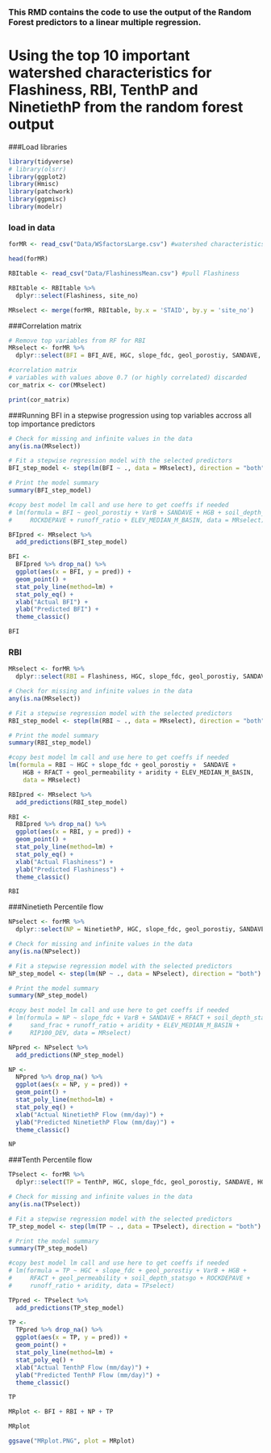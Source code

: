 ### This RMD contains the code to use the output of the Random Forest predictors to a linear multiple regression. 
# Using the top 10 important watershed characteristics for Flashiness, RBI, TenthP and NinetiethP from the random forest output

###Load libraries
```r
library(tidyverse)
# library(olsrr)
library(ggplot2)
library(Hmisc)
library(patchwork)
library(ggpmisc)
library(modelr)

```

### load in data
```r
forMR <- read_csv("Data/WSfactorsLarge.csv") #watershed characteristics

head(forMR)

RBItable <- read_csv("Data/FlashinessMean.csv") #pull Flashiness 

RBItable <- RBItable %>%
  dplyr::select(Flashiness, site_no) 

MRselect <- merge(forMR, RBItable, by.x = 'STAID', by.y = 'site_no')
```
###Correlation matrix
```r
# Remove top variables from RF for RBI
MRselect <- forMR %>%
  dplyr::select(BFI = BFI_AVE, HGC, slope_fdc, geol_porostiy, SANDAVE, HGB, RFACT, geol_permeability, soil_depth_statsgo, ROCKDEPAVE, aridity, ELEV_MEDIAN_M_BASIN, PLANTNLCD06, RIP100_DEV)

#correlation matrix
# variables with values above 0.7 (or highly correlated) discarded
cor_matrix <- cor(MRselect)

print(cor_matrix)

```



###Running BFI in a stepwise progression using top variables accross all top importance predictors
```r
# Check for missing and infinite values in the data
any(is.na(MRselect))

# Fit a stepwise regression model with the selected predictors
BFI_step_model <- step(lm(BFI ~ ., data = MRselect), direction = "both")

# Print the model summary
summary(BFI_step_model)

#copy best model lm call and use here to get coeffs if needed
# lm(formula = BFI ~ geol_porostiy + VarB + SANDAVE + HGB + soil_depth_statsgo + 
#     ROCKDEPAVE + runoff_ratio + ELEV_MEDIAN_M_BASIN, data = MRselect)

BFIpred <- MRselect %>%
  add_predictions(BFI_step_model)

BFI <- 
  BFIpred %>% drop_na() %>%
  ggplot(aes(x = BFI, y = pred)) +
  geom_point() +
  stat_poly_line(method=lm) +
  stat_poly_eq() +
  xlab("Actual BFI") +
  ylab("Predicted BFI") +
  theme_classic()

BFI

```
### RBI
```r
MRselect <- forMR %>%
  dplyr::select(RBI = Flashiness, HGC, slope_fdc, geol_porostiy, SANDAVE, HGB, RFACT, geol_permeability, soil_depth_statsgo, ROCKDEPAVE, aridity, ELEV_MEDIAN_M_BASIN, PLANTNLCD06, RIP100_DEV)

# Check for missing and infinite values in the data
any(is.na(MRselect))

# Fit a stepwise regression model with the selected predictors
RBI_step_model <- step(lm(RBI ~ ., data = MRselect), direction = "both")

# Print the model summary
summary(RBI_step_model)

#copy best model lm call and use here to get coeffs if needed
lm(formula = RBI ~ HGC + slope_fdc + geol_porostiy +  SANDAVE + 
    HGB + RFACT + geol_permeability + aridity + ELEV_MEDIAN_M_BASIN, 
    data = MRselect)

RBIpred <- MRselect %>%
  add_predictions(RBI_step_model)

RBI <- 
  RBIpred %>% drop_na() %>%
  ggplot(aes(x = RBI, y = pred)) +
  geom_point() +
  stat_poly_line(method=lm) +
  stat_poly_eq() +
  xlab("Actual Flashiness") +
  ylab("Predicted Flashiness") +
  theme_classic()

RBI
```

###Ninetieth Percentile flow
```r
NPselect <- forMR %>%
  dplyr::select(NP = NinetiethP, HGC, slope_fdc, geol_porostiy, SANDAVE, HGB, RFACT, geol_permeability, soil_depth_statsgo, ROCKDEPAVE, aridity, ELEV_MEDIAN_M_BASIN, PLANTNLCD06, RIP100_DEV) %>% drop_na()

# Check for missing and infinite values in the data
any(is.na(NPselect))

# Fit a stepwise regression model with the selected predictors
NP_step_model <- step(lm(NP ~ ., data = NPselect), direction = "both")

# Print the model summary
summary(NP_step_model)

#copy best model lm call and use here to get coeffs if needed
# lm(formula = NP ~ slope_fdc + VarB + SANDAVE + RFACT + soil_depth_statsgo + 
#     sand_frac + runoff_ratio + aridity + ELEV_MEDIAN_M_BASIN + 
#     RIP100_DEV, data = MRselect)

NPpred <- NPselect %>%
  add_predictions(NP_step_model)

NP <- 
  NPpred %>% drop_na() %>%
  ggplot(aes(x = NP, y = pred)) +
  geom_point() +
  stat_poly_line(method=lm) +
  stat_poly_eq() +
  xlab("Actual NinetiethP Flow (mm/day)") +
  ylab("Predicted NinetiethP Flow (mm/day)") +
  theme_classic()

NP
```

###Tenth Percentile flow
```r
TPselect <- forMR %>%
  dplyr::select(TP = TenthP, HGC, slope_fdc, geol_porostiy, SANDAVE, HGB, RFACT, geol_permeability, soil_depth_statsgo, ROCKDEPAVE, aridity, ELEV_MEDIAN_M_BASIN, PLANTNLCD06, RIP100_DEV)

# Check for missing and infinite values in the data
any(is.na(TPselect))

# Fit a stepwise regression model with the selected predictors
TP_step_model <- step(lm(TP ~ ., data = TPselect), direction = "both")

# Print the model summary
summary(TP_step_model)

#copy best model lm call and use here to get coeffs if needed
# lm(formula = TP ~ HGC + slope_fdc + geol_porostiy + VarB + HGB + 
#     RFACT + geol_permeability + soil_depth_statsgo + ROCKDEPAVE + 
#     runoff_ratio + aridity, data = TPselect)

TPpred <- TPselect %>%
  add_predictions(TP_step_model)

TP <- 
  TPpred %>% drop_na() %>%
  ggplot(aes(x = TP, y = pred)) +
  geom_point() +
  stat_poly_line(method=lm) +
  stat_poly_eq() +
  xlab("Actual TenthP Flow (mm/day)") +
  ylab("Predicted TenthP Flow (mm/day)") +
  theme_classic()

TP

MRplot <- BFI + RBI + NP + TP

MRplot

ggsave("MRplot.PNG", plot = MRplot)

```

